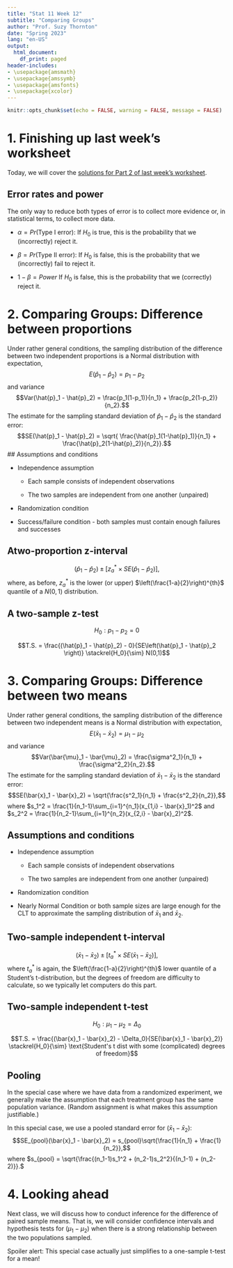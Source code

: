 ```yaml
---
title: "Stat 11 Week 12"
subtitle: "Comparing Groups" 
author: "Prof. Suzy Thornton"
date: "Spring 2023"
lang: "en-US"
output:
  html_document:
    df_print: paged
header-includes:
- \usepackage{amsmath}
- \usepackage{amssymb}
- \usepackage{amsfonts}
- \usepackage{xcolor}
---
```


```r
knitr::opts_chunk$set(echo = FALSE, warning = FALSE, message = FALSE)
```



# 1. Finishing up last week's worksheet 

Today, we will cover the [solutions for Part 2 of last week's worksheet](https://profsuzy.github.io/Stat11/wk11-wksheet-solns.html). 


## Error rates and power 

The only way to reduce both types of error is to collect more evidence or, in statistical terms, to collect more data.

* $\alpha = Pr(\text{Type I error})$: If $H_0$ is true, this is the probability that we (incorrectly) reject it.

* $\beta = Pr(\text{Type II error})$: If $H_0$ is false, this is the probability that we (incorrectly) fail to reject it. 

* $1-\beta = Power$ If $H_0$ is false, this is the probability that we (correctly) reject it.  


# 2. Comparing Groups: Difference between proportions  

Under rather general conditions, the sampling distribution of the difference between two independent proportions is a Normal distribution with expectation,
$$E(\hat{p}_1 - \hat{p}_2) = p_1 - p_2$$ 
and variance 
$$Var(\hat{p}_1 - \hat{p}_2) = \frac{p_1(1-p_1)}{n_1} + \frac{p_2(1-p_2)}{n_2}.$$
The estimate for the sampling standard deviation of $\hat{p}_1 - \hat{p}_2$ is the standard error: 
$$SE(\hat{p}_1 - \hat{p}_2) = \sqrt{ \frac{\hat{p}_1(1-\hat{p}_1)}{n_1} + \frac{\hat{p}_2(1-\hat{p}_2)}{n_2}}.$$
## Assumptions and conditions 

* Independence assumption 

  * Each sample consists of independent observations
  
  * The two samples are independent from one another (unpaired)

* Randomization condition 

* Success/failure condition - both samples must contain enough failures and successes 


## Atwo-proportion z-interval 

$$(\hat{p}_1 - \hat{p}_2) \pm \left[z^*_{a} \times SE(\hat{p}_1 - \hat{p}_2)\right],$$
where, as before, $z_a^*$ is the lower (or upper) $\left(\frac{1-a}{2}\right)^{th}$ quantile of a $N(0,1)$ distribution. 

## A two-sample z-test 

$$H_0: p_1 - p_2 = 0$$ 

$$T.S. = \frac{(\hat{p}_1 - \hat{p}_2) - 0}{SE\left(\hat{p}_1 - \hat{p}_2 \right)} \stackrel{H_0}{\sim} N(0,1)$$



# 3. Comparing Groups: Difference between two means

Under rather general conditions, the sampling distribution of the difference between two independent means is a Normal distribution with expectation,
$$E(\bar{x}_1 - \bar{x}_2) = \mu_1 - \mu_2$$ 
and variance 
$$Var(\bar{\mu}_1 - \bar{\mu}_2) = \frac{\sigma^2_1}{n_1} + \frac{\sigma^2_2}{n_2}.$$
The estimate for the sampling standard deviation of $\bar{x}_1 - \bar{x}_2$ is the standard error: 
$$SE(\bar{x}_1 - \bar{x}_2) = \sqrt{\frac{s^2_1}{n_1} + \frac{s^2_2}{n_2}},$$
where $s_1^2 = \frac{1}{n_1-1}\sum_{i=1}^{n_1}(x_{1,i} - \bar{x}_1)^2$ and $s_2^2 = \frac{1}{n_2-1}\sum_{i=1}^{n_2}(x_{2,i} - \bar{x}_2)^2$.


## Assumptions and conditions 

* Independence assumption 

  * Each sample consists of independent observations
  
  * The two samples are independent from one another (unpaired)

* Randomization condition 

* Nearly Normal Condition or both sample sizes are large enough for the CLT to approximate the sampling distribution of $\bar{x}_1$ and $\bar{x}_2$. 


## Two-sample independent t-interval 

$$(\bar{x}_1 - \bar{x}_2) \pm \left[t^*_a \times SE(\bar{x}_1 - \bar{x}_2)  \right],$$
where $t^*_a$ is again, the $\left(\frac{1-a}{2}\right)^{th}$ lower quantile of a Student's t-distribution, but the degrees of freedom are difficulty to calculate, so we typically let computers do this part. 

## Two-sample independent t-test 

$$H_0: \mu_1 - \mu_2 = \Delta_0$$ 

$$T.S. = \frac{(\bar{x}_1 - \bar{x}_2) - \Delta_0}{SE(\bar{x}_1 - \bar{x}_2)} \stackrel{H_0}{\sim} \text{Student's t dist with some (complicated) degrees of freedom}$$

## Pooling 

In the special case where we have data from a randomized experiment, we generally make the assumption that each treatment group has the same population variance. (Random assignment is what makes this assumption justifiable.)

In this special case, we use a pooled standard error for $(\bar{x}_1 - \bar{x}_2)$: 
$$SE_{pool}(\bar{x}_1 - \bar{x}_2) = s_{pool}\sqrt{\frac{1}{n_1} + \frac{1}{n_2}},$$
where $s_{pool} = \sqrt{\frac{(n_1-1)s_1^2 + (n_2-1)s_2^2}{(n_1-1) + (n_2-2)}}.$

# 4. Looking ahead 

Next class, we will discuss how to conduct inference for the difference of paired sample means. That is, we will consider confidence intervals and hypothesis tests for $(\mu_1 - \mu_2)$ when there is a strong relationship between the two populations sampled. 

Spoiler alert: This special case actually just simplifies to a one-sample t-test for a mean! 



